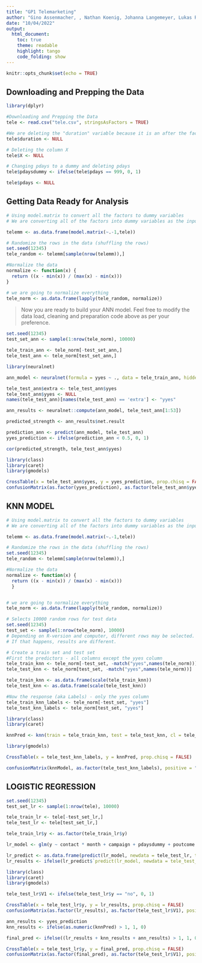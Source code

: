 ```yaml
---
title: "GP1 Telemarketing"
author: "Gino Assenmacher, , Nathan Koenig, Johanna Langemeyer, Lukas Resch, Benjamin Roemer"
date: "10/04/2022"
output:
  html_document:
    toc: true
    theme: readable
    highlight: tango
    code_folding: show
---
```


```r
knitr::opts_chunk$set(echo = TRUE)
```

## Downloading and Prepping the Data

```r

library(dplyr)

#Downloading and Prepping the Data
tele <- read.csv("tele.csv", stringsAsFactors = TRUE)

#We are deleting the "duration" variable because it is an after the fact measurement. We only should be using variables that we know before the call
tele$duration <- NULL

# Deleting the column X
tele$X <- NULL

# Changing pdays to a dummy and deleting pdays
tele$pdaysdummy <- ifelse(tele$pdays == 999, 0, 1)

tele$pdays <- NULL
```

## Getting Data Ready for Analysis

```r
# Using model.matrix to convert all the factors to dummy variables
# We are converting all of the factors into dummy variables as the input into knn has to be numeric

telemm <- as.data.frame(model.matrix(~.-1,tele))

# Randomize the rows in the data (shuffling the rows)
set.seed(12345)
tele_random <- telemm[sample(nrow(telemm)),]

#Normalize the data
normalize <- function(x) {
  return ((x - min(x)) / (max(x) - min(x)))
}

# we are going to normalize everything 
tele_norm <- as.data.frame(lapply(tele_random, normalize))

```


> Now you are ready to build your ANN model. Feel free to modify the data load, cleaning and preparation code above as per your preference.

```r

set.seed(12345)
test_set_ann <- sample(1:nrow(tele_norm), 10000)

tele_train_ann <- tele_norm[-test_set_ann,]
tele_test_ann <- tele_norm[test_set_ann,]

library(neuralnet)

ann_model <- neuralnet(formula = yyes ~ ., data = tele_train_ann, hidden = c(5,3))

tele_test_ann$extra <- tele_test_ann$yyes
tele_test_ann$yyes <- NULL
names(tele_test_ann)[names(tele_test_ann) == 'extra'] <- "yyes" 

ann_results <- neuralnet::compute(ann_model, tele_test_ann[1:53])

predicted_strength <- ann_results$net.result

prediction_ann <- predict(ann_model, tele_test_ann)
yyes_prediction <- ifelse(prediction_ann < 0.5, 0, 1)

cor(predicted_strength, tele_test_ann$yyes)

```

```r

library(class)
library(caret)
library(gmodels)

CrossTable(x = tele_test_ann$yyes, y = yyes_prediction, prop.chisq = FALSE)
confusionMatrix(as.factor(yyes_prediction), as.factor(tele_test_ann$yyes), positive = "1")

```

## KNN MODEL

```r

# Using model.matrix to convert all the factors to dummy variables
# We are converting all of the factors into dummy variables as the input into knn has to be numeric

telemm <- as.data.frame(model.matrix(~.-1,tele))

# Randomize the rows in the data (shuffling the rows)
set.seed(12345)
tele_random <- telemm[sample(nrow(telemm)),]

#Normalize the data
normalize <- function(x) {
  return ((x - min(x)) / (max(x) - min(x)))
  }


# we are going to normalize everything 
tele_norm <- as.data.frame(lapply(tele_random, normalize))

# Selects 10000 random rows for test data
set.seed(12345)
test_set <- sample(1:nrow(tele_norm), 10000) 
# Depending on R-version and computer, different rows may be selected. 
# If that happens, results are different. 

# Create a train set and test set
#First the predictors - all columns except the yyes column
tele_train_knn <- tele_norm[-test_set, -match("yyes",names(tele_norm))]
tele_test_knn <- tele_norm[test_set, -match("yyes",names(tele_norm))]

tele_train_knn <- as.data.frame(scale(tele_train_knn))
tele_test_knn <- as.data.frame(scale(tele_test_knn))

#Now the response (aka Labels) - only the yyes column
tele_train_knn_labels <- tele_norm[-test_set, "yyes"]
tele_test_knn_labels <- tele_norm[test_set, "yyes"]

library(class)
library(caret)

knnPred <- knn(train = tele_train_knn, test = tele_test_knn, cl = tele_train_knn_labels, k = 3)

library(gmodels)

CrossTable(x = tele_test_knn_labels, y = knnPred, prop.chisq = FALSE)

confusionMatrix(knnModel, as.factor(tele_test_knn_labels), positive = "1")
```


## LOGISTIC REGRESSION

```r

set.seed(12345)
test_set_lr <- sample(1:nrow(tele), 10000)

tele_train_lr <- tele[-test_set_lr,]
tele_test_lr <- tele[test_set_lr,]

tele_train_lr$y <- as.factor(tele_train_lr$y)

lr_model <- glm(y ~ contact * month + campaign + pdaysdummy + poutcome + emp.var.rate + cons.price.idx + cons.conf.idx, family = "binomial", data = tele_train_lr)

lr_predict <- as.data.frame(predict(lr_model, newdata = tele_test_lr, type = "response"))
lr_results <- ifelse(lr_predict$`predict(lr_model, newdata = tele_test_lr, type = "response")` > 0.25, 1, 0)

library(class)
library(caret)
library(gmodels)

tele_test_lr$V1 <- ifelse(tele_test_lr$y == "no", 0, 1)

CrossTable(x = tele_test_lr$y, y = lr_results, prop.chisq = FALSE)
confusionMatrix(as.factor(lr_results), as.factor(tele_test_lr$V1), positive = "1")

```

```r

ann_results <- yyes_prediction
knn_results <- ifelse(as.numeric(knnPred) > 1, 1, 0)

final_pred <- ifelse((lr_results + knn_results + ann_results) > 1, 1, 0)

CrossTable(x = tele_test_lr$y, y = final_pred, prop.chisq = FALSE)
confusionMatrix(as.factor(final_pred), as.factor(tele_test_lr$V1), positive = "1")

```

